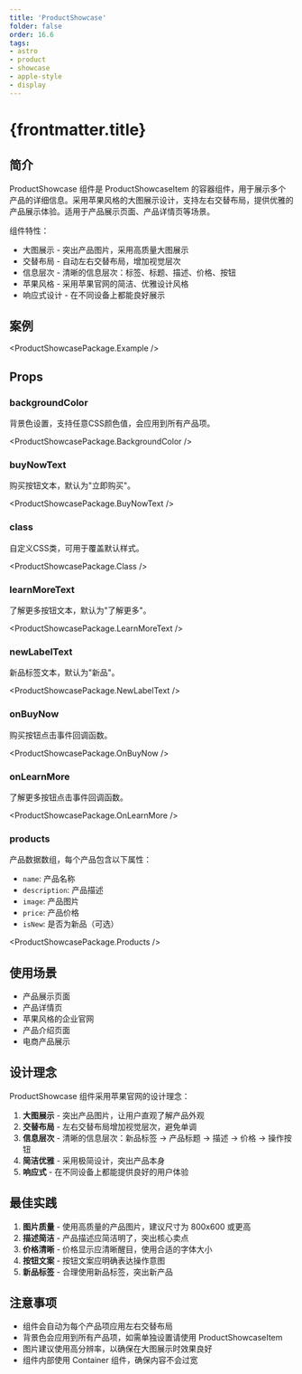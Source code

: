 ```yaml
---
title: 'ProductShowcase'
folder: false
order: 16.6
tags:
- astro
- product
- showcase
- apple-style
- display
---
```



# {frontmatter.title}

## 简介

ProductShowcase 组件是 ProductShowcaseItem 的容器组件，用于展示多个产品的详细信息。采用苹果风格的大图展示设计，支持左右交替布局，提供优雅的产品展示体验。适用于产品展示页面、产品详情页等场景。

组件特性：

- 大图展示 - 突出产品图片，采用高质量大图展示
- 交替布局 - 自动左右交替布局，增加视觉层次
- 信息层次 - 清晰的信息层次：标签、标题、描述、价格、按钮
- 苹果风格 - 采用苹果官网的简洁、优雅设计风格
- 响应式设计 - 在不同设备上都能良好展示

## 案例

<ProductShowcasePackage.Example />

## Props

### backgroundColor

背景色设置，支持任意CSS颜色值，会应用到所有产品项。

<ProductShowcasePackage.BackgroundColor />

### buyNowText

购买按钮文本，默认为"立即购买"。

<ProductShowcasePackage.BuyNowText />

### class

自定义CSS类，可用于覆盖默认样式。

<ProductShowcasePackage.Class />

### learnMoreText

了解更多按钮文本，默认为"了解更多"。

<ProductShowcasePackage.LearnMoreText />

### newLabelText

新品标签文本，默认为"新品"。

<ProductShowcasePackage.NewLabelText />

### onBuyNow

购买按钮点击事件回调函数。

<ProductShowcasePackage.OnBuyNow />

### onLearnMore

了解更多按钮点击事件回调函数。

<ProductShowcasePackage.OnLearnMore />

### products

产品数据数组，每个产品包含以下属性：

- `name`: 产品名称
- `description`: 产品描述
- `image`: 产品图片
- `price`: 产品价格
- `isNew`: 是否为新品（可选）

<ProductShowcasePackage.Products />

## 使用场景

- 产品展示页面
- 产品详情页
- 苹果风格的企业官网
- 产品介绍页面
- 电商产品展示

## 设计理念

ProductShowcase 组件采用苹果官网的设计理念：

1. **大图展示** - 突出产品图片，让用户直观了解产品外观
2. **交替布局** - 左右交替布局增加视觉层次，避免单调
3. **信息层次** - 清晰的信息层次：新品标签 → 产品标题 → 描述 → 价格 → 操作按钮
4. **简洁优雅** - 采用极简设计，突出产品本身
5. **响应式** - 在不同设备上都能提供良好的用户体验

## 最佳实践

1. **图片质量** - 使用高质量的产品图片，建议尺寸为 800x600 或更高
2. **描述简洁** - 产品描述应简洁明了，突出核心卖点
3. **价格清晰** - 价格显示应清晰醒目，使用合适的字体大小
4. **按钮文案** - 按钮文案应明确表达操作意图
5. **新品标签** - 合理使用新品标签，突出新产品

## 注意事项

- 组件会自动为每个产品项应用左右交替布局
- 背景色会应用到所有产品项，如需单独设置请使用 ProductShowcaseItem
- 图片建议使用高分辨率，以确保在大图展示时效果良好
- 组件内部使用 Container 组件，确保内容不会过宽
